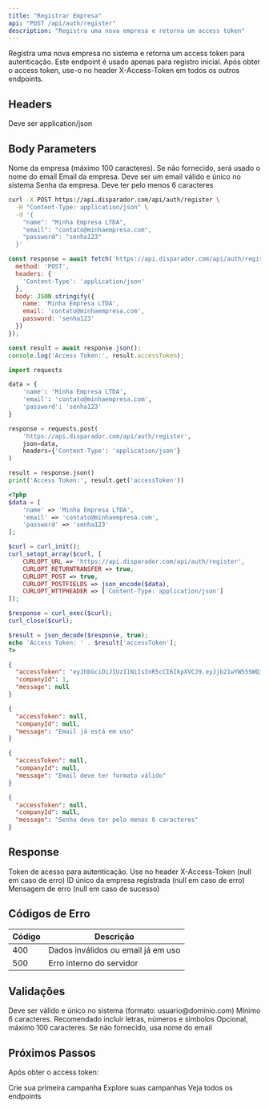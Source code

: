 ```yaml
---
title: "Registrar Empresa"
api: "POST /api/auth/register"
description: "Registra uma nova empresa e retorna um access token"
---
```


<Warning>
Registra uma nova empresa no sistema e retorna um access token para autenticação. Este endpoint é usado apenas para registro inicial.
</Warning>

<Note>
Após obter o access token, use-o no header X-Access-Token em todos os outros endpoints.
</Note>

## Headers

<ParamField header="Content-Type" type="string" required>
  Deve ser application/json
</ParamField>

## Body Parameters

<ParamField body="name" type="string" optional>
  Nome da empresa (máximo 100 caracteres). Se não fornecido, será usado o nome do email
</ParamField>

<ParamField body="email" type="string" required>
  Email da empresa. Deve ser um email válido e único no sistema
</ParamField>

<ParamField body="password" type="string" required>
  Senha da empresa. Deve ter pelo menos 6 caracteres
</ParamField>

<RequestExample>

```bash cURL
curl -X POST https://api.disparador.com/api/auth/register \
  -H "Content-Type: application/json" \
  -d '{
    "name": "Minha Empresa LTDA",
    "email": "contato@minhaempresa.com",
    "password": "senha123"
  }'
```

```javascript JavaScript
const response = await fetch('https://api.disparador.com/api/auth/register', {
  method: 'POST',
  headers: {
    'Content-Type': 'application/json'
  },
  body: JSON.stringify({
    name: 'Minha Empresa LTDA',
    email: 'contato@minhaempresa.com',
    password: 'senha123'
  })
});

const result = await response.json();
console.log('Access Token:', result.accessToken);
```

```python Python
import requests

data = {
    'name': 'Minha Empresa LTDA',
    'email': 'contato@minhaempresa.com',
    'password': 'senha123'
}

response = requests.post(
    'https://api.disparador.com/api/auth/register',
    json=data,
    headers={'Content-Type': 'application/json'}
)

result = response.json()
print('Access Token:', result.get('accessToken'))
```

```php PHP
<?php
$data = [
    'name' => 'Minha Empresa LTDA',
    'email' => 'contato@minhaempresa.com',
    'password' => 'senha123'
];

$curl = curl_init();
curl_setopt_array($curl, [
    CURLOPT_URL => 'https://api.disparador.com/api/auth/register',
    CURLOPT_RETURNTRANSFER => true,
    CURLOPT_POST => true,
    CURLOPT_POSTFIELDS => json_encode($data),
    CURLOPT_HTTPHEADER => ['Content-Type: application/json']
]);

$response = curl_exec($curl);
curl_close($curl);

$result = json_decode($response, true);
echo 'Access Token: ' . $result['accessToken'];
?>
```

</RequestExample>

<ResponseExample>

```json Sucesso (200 OK)
{
  "accessToken": "eyJhbGciOiJIUzI1NiIsInR5cCI6IkpXVCJ9.eyJjb21wYW55SWQiOjEsImlhdCI6MTcwNTQ0NzIwMCwiZXhwIjoxNzA1NTMzNjAwfQ.example",
  "companyId": 1,
  "message": null
}
```

```json Email já em uso (400)
{
  "accessToken": null,
  "companyId": null,
  "message": "Email já está em uso"
}
```

```json Email inválido (400)
{
  "accessToken": null,
  "companyId": null,
  "message": "Email deve ter formato válido"
}
```

```json Senha muito curta (400)
{
  "accessToken": null,
  "companyId": null,
  "message": "Senha deve ter pelo menos 6 caracteres"
}
```

</ResponseExample>

## Response

<ResponseField name="accessToken" type="string">
  Token de acesso para autenticação. Use no header X-Access-Token (null em caso de erro)
</ResponseField>

<ResponseField name="companyId" type="number">
  ID único da empresa registrada (null em caso de erro)
</ResponseField>

<ResponseField name="message" type="string">
  Mensagem de erro (null em caso de sucesso)
</ResponseField>

## Códigos de Erro

| Código | Descrição |
|--------|-----------|
| 400 | Dados inválidos ou email já em uso |
| 500 | Erro interno do servidor |

## Validações

<CardGroup cols={3}>
  <Card title="Email" icon="envelope" color="#2563eb">
    Deve ser válido e único no sistema (formato: usuario@dominio.com)
  </Card>
  <Card title="Senha" icon="key" color="#dc2626">
    Mínimo 6 caracteres. Recomendado incluir letras, números e símbolos
  </Card>
  <Card title="Nome" icon="building" color="#16a34a">
    Opcional, máximo 100 caracteres. Se não fornecido, usa nome do email
  </Card>
</CardGroup>

## Próximos Passos

Após obter o access token:

<CardGroup cols={3}>
  <Card title="Criar Campanha" icon="plus" href="/api-reference/campaigns/create">
    Crie sua primeira campanha
  </Card>
  <Card title="Listar Campanhas" icon="list" href="/api-reference/campaigns/list">
    Explore suas campanhas
  </Card>
  <Card title="Documentação" icon="book-open" href="/api-reference">
    Veja todos os endpoints
  </Card>
</CardGroup>